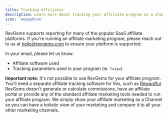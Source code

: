 ```yaml
---
title: Tracking Affiliates
description: Learn more about tracking your affiliate program as a channel
icon: 'megaphone'
---
```


RevGems supports reporting for many of the popular SaaS affiliate platforms. If you're running an affiliate marketing program, please reach out to us at hello@revgems.com to ensure your platform is supported.

In your email, please let us know:

- Affiliate software used
- Tracking parameters used in your program (ie. `?via=`)

**Important note:** It's not possible to use RevGems for your affiliate program. You'll need a separate affiliate tracking software for this, such as [Rewardful](https://www.rewardful.com/?via=revgems). RevGems doesn't generate or calculate commissions, have an affiliate portal or provide any of the standard affiliate marketing tools needed to run your affiliate program. We simply show your affiliate marketing as a Channel so you can have a holistic view of your marketing and compare it to all your other marketing channels.

